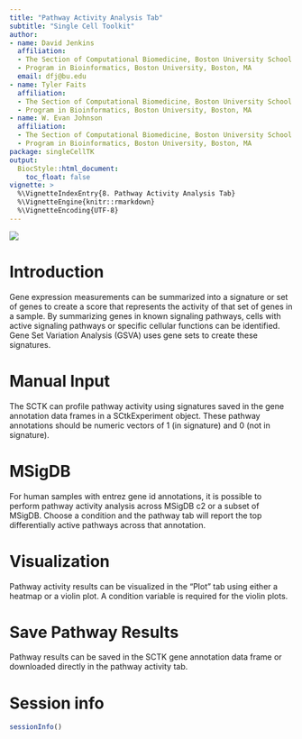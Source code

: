 ```yaml
---
title: "Pathway Activity Analysis Tab"
subtitle: "Single Cell Toolkit"
author:
- name: David Jenkins
  affiliation: 
  - The Section of Computational Biomedicine, Boston University School of Medicine, Boston, MA
  - Program in Bioinformatics, Boston University, Boston, MA
  email: dfj@bu.edu
- name: Tyler Faits
  affiliation: 
  - The Section of Computational Biomedicine, Boston University School of Medicine, Boston, MA
  - Program in Bioinformatics, Boston University, Boston, MA
- name: W. Evan Johnson
  affiliation: 
  - The Section of Computational Biomedicine, Boston University School of Medicine, Boston, MA
  - Program in Bioinformatics, Boston University, Boston, MA
package: singleCellTK
output: 
  BiocStyle::html_document:
    toc_float: false
vignette: >
  %\VignetteIndexEntry{8. Pathway Activity Analysis Tab}
  %\VignetteEngine{knitr::rmarkdown}
  %\VignetteEncoding{UTF-8}
---
```


![](https://i.imgur.com/GoWZ5Mg.png)

# Introduction

Gene expression measurements can be summarized into a signature or set of genes
to create a score that represents the activity of that set of genes in a sample.
By summarizing genes in known signaling pathways, cells with active signaling
pathways or specific cellular functions can be identified. Gene Set Variation
Analysis (GSVA) uses gene sets to create these signatures.

# Manual Input

The SCTK can profile pathway activity using signatures saved in the gene
annotation data frames in a SCtkExperiment object. These pathway annotations
should be numeric vectors of 1 (in signature) and 0 (not in signature).

# MSigDB

For human samples with entrez gene id annotations, it is possible to perform
pathway activity analysis across MSigDB c2 or a subset of MSigDB. Choose a
condition and the pathway tab will report the top differentially active pathways
across that annotation.

# Visualization

Pathway activity results can be visualized in the "Plot" tab using either a
heatmap or a violin plot. A condition variable is required for the violin plots.

# Save Pathway Results

Pathway results can be saved in the SCTK gene annotation data frame or
downloaded directly in the pathway activity tab.

# Session info {.unnumbered}

```r
sessionInfo()
```
